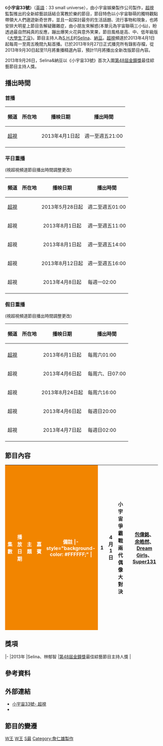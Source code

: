 {{Infobox television
| 名稱 = 小宇宙33號
| original_name = 33 small universe
| 圖片 = [[file:Universe_33.jpg|280px]]
| 圖說 = 
| 分類 = [[綜藝節目|綜藝/親子]]
| 機位 = 四架
| 主持 = [[任家萱|Selina]]、[[林郁智|納豆]]
| 國家 = {{ROC-TW}}
| 旁白 = 楊大衛(1-88集)<br>[[郭如舜|郭如舜]](89集-130集)
| 語言 = [[國語|國語]]
| 字幕 = [[正體中文|正體中文]]
| 製作公司 = 小宇宙股份有限公司（小宇宙娛樂）
| 監製 = 嚴惟妮、魏如玉
| 小宇宙聯盟成員 = [[詹博承|詹博承]]、[[高子耘|高子耘]]、[[林亦廷|林亦廷]]、[[朱晴渝|朱晴渝]]、[[吳郁萱|吳郁萱]]、[[陳靜瑩|陳靜瑩]]、[[蕭宇航|蕭宇航]]、[[劉子筠|劉子筠]]、[[盧以恩|盧以恩]]、[[何書瑋|何書瑋]]、[[廖玟婷|廖玟婷]]、[[邱姿敏|邱姿敏]]
| 製作人 = [[詹仁雄|詹仁雄]]、李國強、朱文傑
| 每集長 = 60分鐘（含[[電視廣告|電視廣告]]）
| 播出國家 = {{ROC-TW}}
| 頻道 = [[超視|超視]]
| 開始 = 2013年4月1日
| 結束 = 2013年9月27日
| 官方網站 = http://blog.ebc.net.tw/apps/space33/
}}
《'''小宇宙33號'''》（[[英語|英語]]：33 small universe），由小宇宙娛樂製作公司製作，[[超視|超視]]監製推出的全新綜藝談話結合寓教於樂的節目，節目特色以小宇宙聯萌的獨特觀點帶領大人們遨遊新奇世界，並且一起探討最夯的生活話題、流行事物和現象，也將安排大明星上節目告解疑難雜症，由小朋友來解惑(本單元為宇宙聯萌三小仙)，盼透過最自然純真的反應，蹦出爆笑火花與意外笑果，節目風格是高、中、低年級版《[[大學生了沒|大學生了沒]]》。節目主持人為[[S.H.E|S.H.E]]的[[任家萱|Selina]]、[[林郁智|納豆]]。[[超視|超視]]頻道於2013年4月1日起每周一至周五晚間九點首播。已於2013年9月27日正式播完所有錄影存檔，從2013年9月30日起至11月將重播精選內容，預計11月將播出全新改版節目內容。

2013年9月26日，Selina&納豆以《小宇宙33號》首次入圍[[第48屆金鐘獎|第48屆金鐘獎]]最佳綜藝節目主持人獎。

== 播出時間 ==
===首播===
{| class="wikitable" 
|- 
!頻道||所在地||播映日期||播出時間
|- 
|<center>[[超級電視台|超視]]||<center>{{TWN}}||<center>2013年4月1日起||週一至週五21:00<center>
|- 
|}

=== 平日重播 ===
(視超視頻道節目播出時間調整更改)
{| class="wikitable" 
|- 
!頻道||所在地||播映日期||播出時間
|-
|<center>[[超級電視台|超視]]||<center>{{TWN}}|| <center>2013年5月28日起||週二至週五01:00<center>
|- 
|<center>超視||<center>{{TWN}}|| <center>2013年8月1日起||週一至週五11:00<center>
|- 
|<center>超視||<center>{{TWN}}|| <center>2013年8月1日起||週一至週五14:00<center>
|- 
|<center>超視||<center>{{TWN}}|| <center>2013年8月12日起||週一至週五16:00<center>
|- 
|<center>超視||<center>{{TWN}}|| <center>2013年4月8日起||每週一02:00<center>
|- 
|}

=== 假日重播===

(視超視頻道節目播出時間調整更改) 
{| class="wikitable" 
|- 
!頻道||所在地||播映日期||播出時間
|-
|-  
|<center>[[超級電視台|超視]]||<center>{{TWN}}|| <center>2013年6月1日起||每周六01:00<center>
|-  
|<center>超視||<center>{{TWN}}|| <center>2013年4月6日起||每周六、日07:00<center>
|- 
|<center>超視||<center>{{TWN}}|| <center>2013年8月24日起||每周六16:00<center>
|- 
|<center>超視||<center>{{TWN}}|| <center>2013年4月6日起||每週日20:00<center>
|- 
|<center>超視||<center>{{TWN}}|| <center>2013年4月7日起||每週日02:00<center>
|- 
|}

== 節目內容 ==
{|class="wikitable" style="width:100%"
|-
! style="color:#FFFFFF; background-color: #F28500" width= 5%  | 集數
! style="color:#FFFFFF; background-color: #F28500" width= 8%  | 播放日期
! style="color:#FFFFFF; background-color: #F28500" width= 36% | 主題
! style="color:#FFFFFF; background-color: #F28500" width= 46% | 嘉賓
! style="color:#FFFFFF; background-color: #F28500" width= 16% | 備註
|- style="background-color: #FFFFFF;" |
|align=center| 1 || 4月1日 || 小宇宙爭霸戰 兩代偶像大對決!!  || [[包偉銘|包偉銘]]、[[余皓然|余皓然]]、[[Dream_Girls|Dream Girls]]、[[Super131|Super131]] ||
|- style="background-color: #FFFFFF;" |
|align=center| 2 || 4月2日 || 模力全開!!模王軍團來襲|| [[歐漢聲|歐漢聲]]、方寧、無尊、大根、浪蕩兄弟、阿布||
|- style="background-color: #FFFFFF;" |
|align=center| 3 || 4月3日 || 只要是我喜歡 這樣教小孩有甚麼不可以?! || [[李明依|李明依]]、Julie、戴自華、[[禹安|禹安]]、[[梁詠琪|梁詠琪]](宇宙三小仙超級大來賓)||
|- style="background-color: #FFFFFF;" |
|align=center| 4 || 4月4日 || 同學有事嗎?! 青少年臉書不能說的秘密!! || [[楊奇煜|小煜]]、[[林可彤|林可彤]]、[[廖輝英|廖輝英]] ||
|- style="background-color: #FFFFFF;" |
|align=center| 5 || 4月5日 || 超強企劃 五花八門小宇宙主播台 || [[梁詠琪|梁詠琪]]、[[鄭建國|鄭建國]](Roger)||
|- style="background-color: #FFFFFF;" |
|align=center| 6 || 4月8日 || 親子危機解密 少年10大不能  ||||
|- style="background-color: #FFFFFF;" |
|align=center| 7 || 4月9日 || 明星的麻煩!!||[[張善為|張善為]]、[[穆熙妍|穆熙妍]]、[[夏克立|夏克立]]、[[暉倪|暉倪]]、野生動物醫生-朱哲助||
|- style="background-color: #FFFFFF;" |
|align=center| 8 || 4月10日 || 小宇宙髮型沙龍 超級偶像謝博安來報到 || 謝博安、[[洪都拉斯_(藝人)|-{洪}-都拉斯]]、美髮師-AKin||
|- style="background-color: #FFFFFF;" |
|align=center| 9 || 4月11日 || 六大名廚上菜 搶救偏食大作戰!! || 林姿佑、[[蔣偉文|蔣偉文]]、柯俊年、小郭師傅、Maggie、Wilson ||
|- style="background-color: #FFFFFF;" |
|align=center| 10 || 4月12日 || 超強企劃 五花八門小宇宙主播台Part2 || [[曲家瑞|曲家瑞]]、[[A-Lin|A-Lin]]、[[小宇|小宇]]、[[林暐恆|阿Ken]](宇宙三小仙超級大來賓)||
|- style="background-color: #FFFFFF;" |
|align=center| 11 || 4月15日 || 青少年謊言大揭密!! 真心話告解室   || [[沈玉琳|沈玉琳]]、秀琴、陳安儀||
|- style="background-color: #FFFFFF;" |
|align=center| 12 || 4月16日 || 全台我最帥!!北中南國中校草大合體    || [[炎亞綸|炎亞綸]]、[[莊濠全|敖犬]]、[[黃以安|瑤瑤]]||
|- style="background-color: #FFFFFF;" |
|align=center| 13 || 4月17日 || 天公伯啊!! 救贖我的菜英文    || [[夏克立|夏克立]]、[[王彩樺|王彩樺]]、[[張芳奕|小甜甜]]||
|- style="background-color: #FFFFFF;" |
|align=center| 14 || 4月18日 || 小宇宙不思議 特殊才藝神童大集合    || [[趙詠華|趙詠華]]、[[鍾昀呈|小鐘]]、[[陳子強|陳子強]]||
|- style="background-color: #FFFFFF;" |
|align=center| 15 || 4月19日 || 打破迷思!! 混血兒真的比較吃香嗎?! || [[李詠嫻|李詠嫻]]、[[班傑|班傑]]、[[海倫清桃|海倫清桃]]||
|- style="background-color: #FFFFFF;" |
|align=center| 16 || 4月22日 || 是誰輸在起跑點?! 中外教育比一比 || [[謝怡芬|Janet]]、[[李培禎|李培禎]]、曾陽晴||
|- style="background-color: #FFFFFF;" |
|align=center| 17 || 4月23日 || 父母說一套做一套?!青少年民怨大控訴!!  || [[張鳳書|張鳳書]]、[[任明廷|任爸]]||
|- style="background-color: #FFFFFF;" |
|align=center| 18 || 4月24日 || 意想不到的夢幻職業 || [[NONO|NONO]]、焦糖、[[劉雨柔|劉雨柔]]||
|- style="background-color: #FFFFFF;" |
|align=center| 19 || 4月25日 || 超強狗明星才藝大PK! || [[林采緹|林采緹]]、熊爸、[[AK_(音樂團體)|AK]]||
|- style="background-color: #FFFFFF;" |
|align=center| 20 || 4月26日 || 老師太難搞還是學生不安分?! || [[郭彥均|郭彥均]]、[[郭鑫|郭鑫]]、[[曲家瑞|曲家瑞]]||
|- style="background-color: #FFFFFF;" |
|align=center| 21 || 4月29日 || 不思議!! 超實用神奇大發明 || 曾雅蘭、[[林立雯|林立雯]]||
|- style="background-color: #FFFFFF;" |
|align=center| 22 || 4月30日 || 小宇宙台語教室開課啦!! || [[洪都拉斯_(藝人)|-{洪}-都拉斯]]、[[羅美玲|羅美玲]]、[[盧學叡|盧學叡]]、RUBY||
|- style="background-color: #FFFFFF;" |
|align=center| 23 || 5月1日 || 實力派歌手來報到!! 史上最強小宇宙歌喉讚 || [[許慧欣|許慧欣]]、[[王若琳|王若琳]]、[[卓義峰|卓義峰]]、[[朱俐靜|朱俐靜]]||
|- style="background-color: #FFFFFF;" |
|align=center| 24 || 5月2日 || 寶島最犀利的巨無霸來啦!! || [[劉爾金|劉爾金]]、[[姬天語|姬天語]]、[[鍾欣愉|莎莎]]||
|- style="background-color: #FFFFFF;" |
|align=center| 25 || 5月3日 || 動力火車的原味生活 || [[動力火車|動力火車]]、[[羅美玲|羅美玲]]、昊恩、[[歐漢聲|歐漢聲]](宇宙三小仙超級大來賓)||
|- style="background-color: #FFFFFF;" |
|align=center| 26 || 5月6日 || 韓流風潮襲捲小宇宙  || [[宋米秦|宋米秦]]、[[畢書盡|Bii]]、凱莉、阿Wind||
|- style="background-color: #FFFFFF;" |
|align=center| 27 || 5月7日 || 最熟悉的陌生人!! 當紅卡通配音員大集合  || 敖君怡、[[蔣篤慧|蔣篤慧]]、[[林協忠|林協忠]]、[[陳美貞|陳美貞]]、[[王瑞芹|王瑞芹]]||
|- style="background-color: #FFFFFF;" |
|align=center| 28 || 5月8日 || 風水和小孩成績有關係嗎?!  || [[小禎|小禎]]、[[李佩甄|佩甄]]、謝沅瑾、室內設計師-王立崢||
|- style="background-color: #FFFFFF;" |
|align=center| 29 || 5月9日 || 媽咪我愛妳 獻給母親的一首歌  || [[張克帆|張克帆]]、[[林俊逸|林俊逸]]、[[方宥心|方宥心]]、[[鄭心慈|鄭心慈]]、葉勝欽||
|- style="background-color: #FFFFFF;" |
|align=center| 30 || 5月10日 || 青少年時尚品味你看得懂嗎?! || Vicky、[[周宜霈|大牙]]、琳琳、[[陳孫華|陳孫華]]||
|- style="background-color: #FFFFFF;" |
|align=center| 31 || 5月13日 || 為什麼要這樣欺負人?! || [[阿布_(藝人)|阿布]]、[[Gino|Gino]]、[[詹子晴|詹子晴]]||
|- style="background-color: #FFFFFF;" |
|align=center| 32 || 5月14日 || 外國人看不懂!! 台灣真的好奇怪?! || [[瑪格麗特|瑪格麗特]]、瀨上剛、[[楊子儀|楊子儀]]||
|- style="background-color: #FFFFFF;" |
|align=center| 33 || 5月15日 || 我的家人超天兵!!青少年含淚控訴大會 || [[詹子晴|詹子晴]]&詹媽、[[王宇婕|王宇婕]]&王媽(蕭瑤)||
|- style="background-color: #FFFFFF;" |
|align=center| 34 || 5月16日 || 台灣珍奇寵物大集合! || [[郭鑫|郭鑫]]、[[殷琦|殷琦]]||
|- style="background-color: #FFFFFF;" |
|align=center| 35 || 5月17日 || 學生都瘋狂!! 超另類老師來報到  || [[戴南祥|戴南祥]]、[[蘇銘翔|蘇銘翔]]、唐鐿霖、洪欣、[[李立崴|李立崴]]、Andy||
|- style="background-color: #FFFFFF;" |
|align=center| 36 || 5月20日 || 醜女大翻身!! 醜小鴨不思議進化論 || [[郭人豪|郭人豪]]、[[張芳奕|小甜甜]]、林采緹||
|- style="background-color: #FFFFFF;" |
|align=center| 37 || 5月21日 || 大人世界好虛偽!! 這些謊言背後的真相  || [[詹惟中|詹惟中]]、[[高山峰|高山峰]]、王瑞玲、心理醫師-邱永林||
|- style="background-color: #FFFFFF;" |
|align=center| 38 || 5月22日 || 網路世界夯什麼!! 網路大明星現身 || [[魔幻力量|魔幻力量]]、[[游振宜|小優]]||
|- style="background-color: #FFFFFF;" |
|align=center| 39 || 5月23日 || 每天早起為了它!! 早餐狂熱者夢幻推薦  || [[陳德烈|陳德烈]]、[[郭彥均|郭彥均]]、柯老大、王心恬、Jenny||
|- style="background-color: #FFFFFF;" |
|align=center| 40 || 5月24日 || 父母太寵愛!! 現代孝子換人做做看 || [[馬如龍|馬如龍]]&女兒黃聖雅、[[崔佩儀|崔佩儀]]&兒子貝克宇||
|- style="background-color: #FFFFFF;" |
|align=center| 41 || 5月27日 || 手足真的情深嗎? 兄弟姊妹相殘日記  || [[任容萱|任容萱]]、哈孝遠&姊姊珍妮花、[[米可白|米可白]]&哥哥趙銀方||
|- style="background-color: #FFFFFF;" |
|align=center| 42 || 5月28日 || 爸媽是個地雷王!! 這些事孩子做不得?!  || [[王中平|王中平]]&女兒韓菲、[[張珮珊|張珮珊]]&女兒岑雙、[[阿嬌|阿嬌]]||
|- style="background-color: #FFFFFF;" |
|align=center| 43 || 5月29日 || 少男少女的煩惱!! 青少年愛情診療室 || 林書煒、[[唐志中|唐志中]]、[[謝依霖|謝依霖]](Hold住姐)||
|- style="background-color: #FFFFFF;" |
|align=center| 44 || 5月30日 || 超強好聲音現身!! 小宇宙歌神爭霸戰 || [[Olivia_Ong|Olivia]]、陳婉若、[[洪敬堯|洪敬堯]]||
|- style="background-color: #FFFFFF;" |
|align=center| 45 || 5月31日 || 童年不能沒有它!! 跨時代超夯玩具大公開  || [[黃鴻升|黃鴻升]]、[[崔佩儀|崔佩儀]]、熊家婕、李傑聖||
|- style="background-color: #FFFFFF;" |
|align=center| 46 || 6月3日 || 天啊!! 這些日常用品為何那麼貴?!  || [[王尹平|王尹平]]、[[黃荻鈞|黃荻鈞]]||
|- style="background-color: #FFFFFF;" |
|align=center| 47 || 6月4日 || 爸媽請你們適可而止!! 青少年尷尬事件簿  || [[任明廷|任爸]]、詹惟中、Vicky||
|- style="background-color: #FFFFFF;" |
|align=center| 48 || 6月5日 || 他們都是天才演技派!! 兩代童星演技大比拼  || [[劉致妤|劉致妤]]、[[夏振皓|夏振皓]]、[[小彬彬|小彬彬]]、陳昱丞、[[阿寶|阿寶]]、邱辰恩||
|- style="background-color: #FFFFFF;" |
|align=center| 49 || 6月6日 || 爸媽們請注意!! 孩子青春期危機解密  || [[屈中恆|屈中恆]]、[[劉亮佐|劉亮佐]]、[[張芳奕|小甜甜]]、王瑞玲||
|- style="background-color: #FFFFFF;" |
|align=center| 50 || 6月7日 || 讓少男少女為之顛倒!! 兩代風雲人物來報到  || [[孫協志|孫協志]]、[[薇如|薇如]]、[[葉復台|葉復台]]、[[尉庭愷|愷弟]]、[[林栗|林栗]]||
|- style="background-color: #FFFFFF;" |
|align=center| 51 || 6月10日 || 爸媽來獻寶!! 我家小孩多才多藝  || [[歐陽龍|歐陽龍]]&女兒歐陽娣娣、詹惟中&女兒詹可安||
|- style="background-color: #FFFFFF;" |
|align=center| 52 || 6月11日 || 我想當歌手!! 小宇宙音樂教室開課啦  || [[戴佩妮|戴佩妮]]、[[江美琪|江美琪]]、[[小宇|小宇]]||
|- style="background-color: #FFFFFF;" |
|align=center| 53 || 6月12日 || 小宇宙世界母姊會!! 各國媽媽教育大不同  || 曾雅蘭、何戎||
|- style="background-color: #FFFFFF;" |
|align=center| 54 || 6月13日 || 舞王吳建豪親臨!! 舞林高手朝聖大典  || [[吳建豪|吳建豪]]||
|- style="background-color: #FFFFFF;" |
|align=center| 55 || 6月14日 || 有必要這麼兇嗎?! 吼媽功力大公開  || Vicky、倪雅倫、戴自華||
|- style="background-color: #FFFFFF;" |
|align=center| 56 || 6月17日 || 他們真是國中生?! 天賦異稟奇才來報到  || [[鄧福如|鄧福如]]、[[NONO|NONO]]||
|- style="background-color: #FFFFFF;" |
|align=center| 57 || 6月18日 || 超強好聲音再現!! 小宇宙歌神爭霸戰Ⅱ || [[黃義達|黃義達]]、[[胡夏|胡夏]]、丁曉雯||
|- style="background-color: #FFFFFF;" |
|align=center| 58 || 6月19日 ||導正你的錯誤觀念 爸媽說的一定對嗎?? || [[余皓然|余皓然]]、[[陳維齡|陳維齡]]、莎媽、邱永林、黃瑽寧||
|- style="background-color: #FFFFFF;" |
|align=center| 59 || 6月20日 ||國際天后大駕光臨 李玟CoCo來敲門 || [[李玟|李玟]]||
|- style="background-color: #FFFFFF;" |
|align=center| 60 || 6月21日 || 暑假何處去?! 旅遊必去景點大公開  || [[王仁甫|王仁甫]]、曾雅蘭、陳姿貝、Choyce||
|- style="background-color: #FFFFFF;" |
|align=center| 61 || 6月24日 || 我的爸媽超幼稚!! 整小孩實錄大公開 || [[郭人豪|郭人豪]]、詹惟中、[[黃尹宣|Easan]] ||
|- style="background-color: #FFFFFF;" |
|align=center| 62 || 6月25日 || 不排隊絕對吃不到!! 超夯人氣便當報你知  || [[劉容嘉|劉容嘉]]、[[林立雯|林立雯]]、柯老大、劉雨凱、萱萱、鄧子霆||
|- style="background-color: #FFFFFF;" |
|align=center| 63 || 6月26日 || 小孩好無辜!! 單親家庭的辛酸血淚 || [[洪都拉斯_(藝人)|-{洪}-都拉斯]]、蕭瑤、[[貝童彤|貝童彤]]||
|- style="background-color: #FFFFFF;" |
|align=center| 64 || 6月27日 || 給我一個理由 為什麼這些事長大才能做?! || [[洪百榕|洪百榕]]、曾陽晴、冰果甜心、小兒科醫師-詹子慰||
|- style="background-color: #FFFFFF;" |
|align=center| 65 || 6月28日 || 超恐怖!! 美味食物背後的隱藏危機  || [[黃以安|瑤瑤]]、營養師-林佳靜、王瑞玲||
|- style="background-color: #FFFFFF;" |
|align=center| 66 || 7月1日 || 炎炎夏日消暑聖品!! 全台夢幻冰品大推薦  || [[邵庭|邵庭]]、陳嘉行、[[可藍|可藍]]、[[張景嵐|張景嵐]]、[[嚴爵|嚴爵]]||
|- style="background-color: #FFFFFF;" |
|align=center| 67 || 7月2日 || 她們是國中生心中的女神!! 北台灣校花報到  || [[黃聖依|黃聖依]]、[[林暐恆|阿KEN]]、[[張芳奕|小甜甜]]、[[白紀亞|白紀亞]]（自行報名）||
|- style="background-color: #FFFFFF;" |
|align=center| 68 || 7月3日 || 青少年情竇初開!! 兩代傳情方式大不同  || 林書煒、[[路嘉怡|路嘉怡]]、Kid||
|- style="background-color: #FFFFFF;" |
|align=center| 69 || 7月4日 || 小宇宙暑期特別企劃!! 最強少男少女選拔會  || [[張善為|張善為]]、[[品冠|品冠]]、[[宇宙人_(樂團)|宇宙人]]||
|- style="background-color: #FFFFFF;" |
|align=center| 70 || 7月5日 || 賺錢靠自己!! 青少年的職場生活 ||[[朱芯儀|朱芯儀]]、[[郭鑫|郭鑫]]、[[林彥君|林彥君]]|| 
|- style="background-color: #FFFFFF;" |
|align=center| 71 || 7月8日 || 新奇小物大推薦!! 小宇宙競標大會  || [[小鐘|小鐘]]、[[郭書瑤|郭書瑤]]、[[麻衣|麻衣]]、[[鄭家星|鄭家星]]、[[小優|小優]]||
|- style="background-color: #FFFFFF;" |
|align=center| 72 || 7月9日 || 音樂也能這樣玩!! 令你意想不到的另類樂團  || [[邱勝翊|王子]]、[[許哲珮|許哲珮]]、[[韋汝|韋汝]]、瑞奇||
|- style="background-color: #FFFFFF;" |
|align=center| 73 || 7月10日 || 同個父母生為何差那麼多?! 我的手足是人生勝利組  || [[嚴立婷|嚴立婷]]&妹妹嚴立心、[[詹子晴|詹子晴]]&弟弟詹少倫、[[徐小可|徐小可]]&弟弟許毓年||
|- style="background-color: #FFFFFF;" |
|align=center| 74 || 7月11日 || 高中制服也能很有型?! 全台制服美少女大集合!!  || 張兆志、[[宋新妮|宋新妮]]、[[鍾欣怡|鍾欣怡]]、[[林俞汝|林俞汝]]||
|- style="background-color: #FFFFFF;" |
|align=center| 75 || 7月12日 || 家長與孩子最頭痛的一刻!! 暑假作業千奇百怪  || 詹惟中、[[余皓然|余皓然]]、[[米可白|米可白]]||
|- style="background-color: #FFFFFF;" |
|align=center| 76 || 7月15日 || 你的荷包永遠裝不滿?! 小錢變大錢節儉撇步報你知  || [[黃靖倫|黃靖倫]]、[[小Call|小Call]]、[[陳德烈|陳德烈]]、心理專家-高祖寧||
|- style="background-color: #FFFFFF;" |
|align=center| 77 || 7月16日 || 小宇宙暑期特別企劃!! 最強少男少女選拔會  || [[吳怡霈|吳怡霈]]、[[沈玉琳|沈玉琳]] ||
|- style="background-color: #FFFFFF;" |
|align=center| 78 || 7月17日 || 最強好聲音強勢來襲!! 小宇宙歌神爭霸戰  || 丁曉雯、[[劉子千|劉子千]]、[[許富凱|許富凱]] ||
|- style="background-color: #FFFFFF;" |
|align=center| 79 || 7月18日 || 青少年瘋留學!! 國外留學生活大公開  || [[艾莉絲_(主持人)|艾莉絲]]、[[唐志中|唐志中]]、[[王凱蒂|王凱蒂]] ||
|- style="background-color: #FFFFFF;" |
|align=center| 80 || 7月19日 || 世界第一ㄆㄤˋ!! 超美味麵包大推薦  || [[王彩樺|王彩樺]]、[[孟耿如|孟耿如]]、[[邱凱偉|Darren]]、柯俊年、[[謝忻|謝忻]] ||
|- style="background-color: #FFFFFF;" |
|align=center| 81 || 7月22日 || 小宇宙暑期特別企劃!! 最強少男少女選拔會 || [[丁噹|丁噹]]、[[JPM|JPM]]、GIGI||
|- style="background-color: #FFFFFF;" |
|align=center| 82 || 7月23日 || 可愛小物大推薦!! 小宇宙競標大會  || [[張芳奕|小甜甜]]、[[陳櫻文|布丁]]、[[馬國賢|馬國賢]]、[[楊晨熙|楊晨熙]]、[[殷琦|殷琦]]||
|- style="background-color: #FFFFFF;" |
|align=center| 83 || 7月24日 || 沒有異性的日子!! 女校的神秘生活大公開  || [[何妤玟|何妤玟]]、[[夏宇童|夏宇童]]、[[楊小黎|楊小黎]]、[[高山峰|高山峰]]||
|- style="background-color: #FFFFFF;" |
|align=center| 84 || 7月25日 || 他們都是網路大明星?! 超夯網路紅人報到!!  || [[郭鑫|郭鑫]]、[[丫子|丫子]]、[[汪蘇瀧|汪蘇瀧]]||
|- style="background-color: #FFFFFF;" |
|align=center| 85 || 7月26日 || 這樣也可以當職業 小宇宙特殊職業萬花筒  || [[張克帆|張克帆]]、[[方志友|方志友]]、陳澤耀||
|- style="background-color: #FFFFFF;" |
|align=center| 86 || 7月29日 || 擠破頭也要唸的明星私校!!   || 熊家婕、[[路嘉欣|路嘉欣]]、[[王凱蒂|王凱蒂]] ||
|- style="background-color: #FFFFFF;" |
|align=center| 87 || 7月30日 || 小宇宙再次發威!! 最強少男少女選拔會   || [[許傑輝|許傑輝]]、倪雅倫 ||
|- style="background-color: #FFFFFF;" |
|align=center| 88 || 7月31日 || 女性瘋狂時間!! 全台夢幻下午茶   || [[穆熙妍|穆熙妍]]、[[林立雯|林立雯]]、[[黃以安|瑤瑤]]、周靚||
|- style="background-color: #FFFFFF;" |
|align=center| 89 || 8月1日 || HIGH爆校園!! 我們是熱血社團高中生  ||[[阿布|阿布]]、[[徐小可|徐小可]]、[[黃尹宣|Eason]] ||
|- style="background-color: #FFFFFF;" |
|align=center| 90 || 8月2日 || 團體生活學習營!! 住宿生活趣事多   || [[丁寧_(演員)|丁寧]]、詹惟中、[[民雄_(藝人)|民雄]]  ||
|- style="background-color: #FFFFFF;" |
|align=center| 91 || 8月5日 ||  是家人還是仇人?! 兄弟姊妹大爆料  || 倪雅倫&哥哥倪道民、 [[黃暐婷|Apple]]&弟弟[[黃昱翔|黃昱翔]] 、[[楊晨熙|楊晨熙]]&哥哥楊孝先 ||
|- style="background-color: #FFFFFF;" |
|align=center| 92 || 8月6日 ||  眼見不為憑!! 真假達人二選一   || [[周定緯|周定緯]]、[[詹子晴|詹子晴]]、顧又銘、[[小優|小優]]||
|- style="background-color: #FFFFFF;" |
|align=center| 93 || 8月7日 ||  小宇宙風暴來襲!! 最強少男少女選拔會  || [[梁赫群|梁赫群]]、張立東、黃豪平、陳佩佩||
|- style="background-color: #FFFFFF;" |
|align=center| 94 || 8月8日 ||  嫁出去的女兒 就是潑出去的水嗎?  || [[任爸|任爸]]、[[余皓然|余皓然]]&余爸爸、[[嚴立婷|嚴立婷]]&嚴爸爸||
|- style="background-color: #FFFFFF;" |
|align=center| 95 || 8月9日 ||  人人都愛外國帥哥?? 異國戀的愛情面面觀  || [[羅霈穎|羅霈穎]]、[[周明璟|周明璟]]、[[楊佩潔|楊佩潔]]||
|- style="background-color: #FFFFFF;" |
|align=center| 96 || 8月12日 ||  她們天生擁有亮麗外型 超夢幻混血美女登場?!  || [[Lara|Lara]]、[[MIXION|MIXION]]、張兆志||
|- style="background-color: #FFFFFF;" |
|align=center| 97 || 8月13日 ||  真相只有一個!!   || [[NONO|NONO]]、[[張景嵐|張景嵐]]、陳嘉行||
|- style="background-color: #FFFFFF;" |
|align=center| 98 || 8月14日 || 到底是好友還是損友?! 好友揭密大爆料  || [[劉品言|劉品言]]&[[安鈞璨|安鈞璨]]、[[郭人豪|郭人豪]]&[[阿布_(藝人)|阿布]]、老K||
|- style="background-color: #FFFFFF;" |
|align=center| 99 || 8月15日 ||  百人大票選!! 最強少男少女選拔會  || [[小鐘|小鐘]]、[[麻衣|麻衣]]||
|- style="background-color: #FFFFFF;" |
|align=center| 100 || 8月16日 || 牠比男人還重要!! 我的狗狗情人  || [[薇如|薇如]]、[[張芳奕|小甜甜]]、[[邵庭|邵庭]]、訓犬師-小飛老師||
|- style="background-color: #FFFFFF;" |
|align=center| 101 || 8月19日 || 真相只有一個! 真假二選一 || [[王文杰|王文杰]]、[[林立雯|林立雯]]、梅東生、[[大小姐_(組合)|大小姐]]||
|- style="background-color: #FFFFFF;" |
|align=center| 102 || 8月20日 || 明星糗事大公開 小宇宙最糗王爭奪賽!!  || [[唐從聖|唐從聖]]、[[小鐘|小鐘]]、[[小優|小優]]、[[小Call|小Call]]||
|- style="background-color: #FFFFFF;" |
|align=center| 103 || 8月21日 || 高中舞蹈社團爭霸戰!!  || [[夏語心|夏語心]]、阿MAY、張兆志||
|- style="background-color: #FFFFFF;" |
|align=center| 104 || 8月22日 || 比親人還親密!! 姊妹淘真心話大爆料   || [[黃小柔|黃小柔]]、GiGi、[[張芳奕|小甜甜]]、[[詹子晴|詹子晴]]||
|- style="background-color: #FFFFFF;" |
|align=center| 105 || 8月23日 || 真相只有一個!! 真假二選一 || [[高山峰|高山峰]]、[[陳伊凌|陳伊凌]]、[[大飛|大飛]]||
|- style="background-color: #FFFFFF;" |
|align=center| 106 || 8月26日 || 舞林高手來踢館!! 小宇宙聯萌接招 || [[By2|By2]]、林采緹、[[江韋良|江韋良]]、[[Super_131|Super 131]]||
|- style="background-color: #FFFFFF;" |
|align=center| 107 || 8月27日 || 他們都是小小人氣王!! 2013爆紅童星來囉  || [[林小樓|林小樓]]、[[吳淑敏|吳淑敏]]、[[楊小黎|楊小黎]]、[[于卉喬|喬喬]]、[[謝語恩|樂樂]]、潘泓仁||
|- style="background-color: #FFFFFF;" |
|align=center| 108 || 8月28日 || 愛情跟你想像的不一樣?! 擊碎青少年的愛情幻想    || [[吳怡霈|吳怡霈]]、[[弦子|弦子]]、[[洪棠|洪棠]]、GiGi||
|- style="background-color: #FFFFFF;" |
|align=center| 109 || 8月29日 || 勇敢展翅的完美女人!! 全能天后楊丞琳降臨    || [[楊丞琳|楊丞琳]]、[[張龍__(歌手)|張  龍]]||
|- style="background-color: #FFFFFF;" |
|align=center| 110 || 8月30日 || 這樣的才藝可以當藝人嗎?! 小宇宙殘酷舞台   || [[包偉銘|包偉銘]]、[[宋新妮|宋新妮]]、高蕾雅||
|- style="background-color: #FFFFFF;" |
|align=center| 111 || 9月2日 || 他們居然長得一模一樣?! 超神似親子檔報到  || 小亮哥&兒子王瀚謙、熊家婕&女兒李紫嫣、[[小彬彬|小彬彬]]&兒子[[溫玄煜|溫玄煜]]||
|- style="background-color: #FFFFFF;" |
|align=center| 112 || 9月3日 ||  夫妻攻防戰!! 老公你的寶物我真的看不懂  || 何戎&Kelly、[[郭人豪|郭人豪]]&Nina、[[詹惟中|詹惟中]]||
|- style="background-color: #FFFFFF;" |
|align=center| 113 || 9月4日 ||  美女真的比較聰明嗎?! 小宇宙生活常識大會考   || [[殷琦|殷琦]]、[[詹子晴|詹子晴]]、[[黃暐婷|Apple]]、[[梁一貞|梁一貞]]||
|- style="background-color: #FFFFFF;" |
|align=center| 114 || 9月5日 ||  孩子我對不起你!! 天兵媽媽告解室   || [[朱芯儀|朱芯儀]]、[[嚴立婷|嚴立婷]]、[[徐小可|徐小可]]、萁萁||
|- style="background-color: #FFFFFF;" |
|align=center| 115 || 9月6日 ||  他們在學校超瘋狂!! 華岡藝校同學會   || 李祖寧、張兆志、[[蕭閎仁|蕭閎仁]]、[[黃暐婷|Apple]]||
|- style="background-color: #FFFFFF;" |
|align=center| 116 || 9月9日 ||  沒有它不行?! 單身女星私藏大拍賣   || [[劉真_(藝人)|劉真]]、[[許維恩|許維恩]]、[[Kimiko|Kimiko]]||
|- style="background-color: #FFFFFF;" |
|align=center| 117 || 9月10日 ||  他們真的什麼都能聊?! 爆紅名嘴入侵小宇宙   || [[彭華幹|彭華幹]]、[[馬西屏|馬西屏]]、[[張友驊|張友驊]]、[[江晃榮|江晃榮]]||
|- style="background-color: #FFFFFF;" |
|align=center| 118 || 9月11日 ||  懷孕生子養小孩 當媽媽好苦又好難?!   || [[艾莉絲_(主持人)|艾莉絲]]、[[宋達民|宋達民]]、[[洪百榕|洪百榕]]、婦產科醫師-陳保仁||
|- style="background-color: #FFFFFF;" |
|align=center| 119 || 9月12日 ||  小宇宙汪汪管訓班!!   || [[沈玉琳|沈玉琳]]、[[郭靜|郭靜]]、[[張善為|張善為]]、寵物訓練師-熊爸||
|- style="background-color: #FFFFFF;" |
|align=center| 120 || 9月13日 ||  讓老公氣到腦充血!!  明星人妻的失心瘋收藏 ||[[林秀琴|林秀琴]]&[[陳致遠|陳致遠]]、[[徐小可|徐小可]]&[[白吉勝|Ben]]||
|- style="background-color: #FFFFFF;" |
|align=center| 121 || 9月16日 ||  女明星失戀博物館!! 分手物品大拍賣    ||[[羅霈穎|羅霈穎]]、[[王思佳|王思佳]]、[[詹子晴|詹子晴]]||
|- style="background-color: #FFFFFF;" |
|align=center| 122 || 9月17日 ||  花小錢也能大享受?! 超值國外旅遊行程推薦   ||高伊玲、史丹利、李奇嶽、Kevin||
|- style="background-color: #FFFFFF;" |
|align=center| 123 || 9月18日 ||  中秋節烤出新滋味!! 健康好吃又美味    ||[[柯以柔|柯以柔]]、[[秀蘭瑪雅|秀蘭瑪雅]]、柯俊年、燒烤餐廳老闆-發哥||
|- style="background-color: #FFFFFF;" |
|align=center| 124 || 9月19日 ||  男人購物也瘋狂!! 男明星的珍奇收藏品    ||林國基、[[呂孔維|九孔]]、鄭凱中||
|- style="background-color: #FFFFFF;" |
|align=center| 125 || 9月20日 ||  我也不想長這麼高!! 高個女的美麗與哀愁    ||[[林又立|林又立]]、倪雅倫、[[小Call|小Call]]||
|- style="background-color: #FFFFFF;" |
|align=center| 126 || 9月23日 ||  人生就是不停戰鬥!! 女明星減肥辛酸史 || [[張芳奕|小甜甜]]、[[小小瑜|小小瑜]]、[[夏宇童|夏宇童]]、顧又銘、減肥醫生-邱正宏||
|- style="background-color: #FFFFFF;" |
|align=center| 127 || 9月24日 ||  不得不聽的好聲音!! 兩岸歌唱選秀高手雲集   ||[[葉瑋庭|葉瑋庭]]、[[吳申梅|吳申梅]]、[[林芯儀|林芯儀]]、[[葉秉桓|葉秉桓]] ||
|- style="background-color: #FFFFFF;" |
|align=center| 128 || 9月25日 || 男女間真的有純友誼嗎?!   || [[郭鑫|郭鑫]]&Julie、[[班傑|班傑]]&[[劉雨柔|劉雨柔]]、[[旺福|旺福]]||
|- style="background-color: #FFFFFF;" |
|align=center| 129 || 9月26日 ||  從無名到臉書 兩代網路美女來報到!!   || 林采緹、[[余秉諺|余秉諺]]、[[王心恬|王心恬]]、[[林彥君|林彥君]]||
|- style="background-color: #FFFFFF;" |
|align=center| 130 || 9月27日 ||  酸酸甜甜的難忘滋味 青澀校園戀愛史!!   || [[方文山|方文山]]、[[柯有倫|柯有倫]]、韓雨潔、[[魏如昀|魏如昀]]、[[鄒承恩|鄒承恩]]、[[大飛|大飛]]||
|}

== 獎項 ==
{{awards table}}  
|-
|2013年
|Selina、林郁智
|[[第48屆金鐘獎|第48屆金鐘獎]]最佳綜藝節目主持人獎
|{{nom}}
{{end}}

==參考資料==
{{reflist}}

== 外部連結 ==
*[https://web.archive.org/web/20130424022758/http://blog.ebc.net.tw/apps/space33/ 小宇宙33號- 超視] 
*{{Youtube|channel=UCNPhM9VP_W68IhwJgWzzP8A|小宇宙33號}}

==節目的變遷==
{{電視節目的變遷
|電視台={{flagicon|ROC}}[[超級電視台|超視]]
|播放檔次=星期一至五21:00 - 22:00
|節目名稱='''小宇宙33號'''<br />（2013年4月1日-2013年9月27日）
|上一節目='''[[女人好犀利|女人好犀利]]'''<br />（2012年6月27日-2013年3月29日）
|下一節目='''小宇宙33號精選重播'''<br />（2013年9月30日-2013年12月13日）
<br />[[五花八門金銀島|五花八門金銀島]]<br />（2013年12月16日-2014年2月21日)<br> [[私房話老實說|私房話老實說]]<br>（2014年6月16日 - 2015年9月30日）
}}       

{{任家萱|state=collapsed}}

[[Category:台灣綜藝節目|W王]]
[[Category:超視電視節目|W王]]
[[Category:已停播的台灣綜藝節目|S最]]
[[Category:詹仁雄製作|Category:詹仁雄製作]]